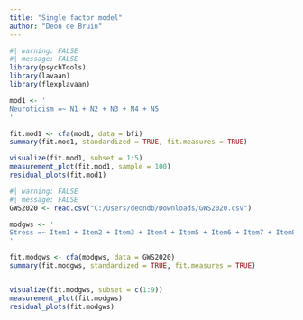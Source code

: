 ```yaml
---
title: "Single factor model"
author: "Deon de Bruin"
---
```


```r
#| warning: FALSE
#| message: FALSE
library(psychTools)
library(lavaan)
library(flexplavaan)

mod1 <- '
Neuroticism =~ N1 + N2 + N3 + N4 + N5
'

fit.mod1 <- cfa(mod1, data = bfi)
summary(fit.mod1, standardized = TRUE, fit.measures = TRUE)

visualize(fit.mod1, subset = 1:5)
measurement_plot(fit.mod1, sample = 100)
residual_plots(fit.mod1)
```

```r
#| warning: FALSE
#| message: FALSE
GWS2020 <- read.csv("C:/Users/deondb/Downloads/GWS2020.csv")

modgws <- '
Stress =~ Item1 + Item2 + Item3 + Item4 + Item5 + Item6 + Item7 + Item8 + Item9
'

fit.modgws <- cfa(modgws, data = GWS2020)
summary(fit.modgws, standardized = TRUE, fit.measures = TRUE)


visualize(fit.modgws, subset = c(1:9))
measurement_plot(fit.modgws)
residual_plots(fit.modgws)
```
